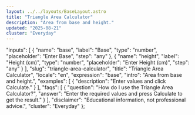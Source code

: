 ```yaml
---
layout: ../../layouts/BaseLayout.astro
title: "Triangle Area Calculator"
description: "Area from base and height."
updated: "2025-08-21"
cluster: "Everyday"
---
```



  "inputs": [
    {
      "name": "base",
      "label": "Base",
      "type": "number",
      "placeholder": "Enter Base",
      "step": "any"
    },
    {
      "name": "height",
      "label": "Height (cm)",
      "type": "number",
      "placeholder": "Enter Height (cm)",
      "step": "any"
    }
  ],
  "slug": "triangle-area-calculator",
  "title": "Triangle Area Calculator",
  "locale": "en",
  "expression": "base",
  "intro": "Area from base and height.",
  "examples": [
    {
      "description": "Enter values and click Calculate."
    }
  ],
  "faqs": [
    {
      "question": "How do I use the Triangle Area Calculator?",
      "answer": "Enter the required values and press Calculate to get the result."
    }
  ],
  "disclaimer": "Educational information, not professional advice.",
  "cluster": "Everyday"
};

<Calculator schema={schema} />
